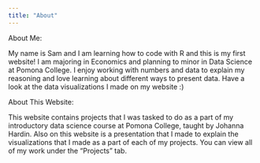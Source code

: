 ```yaml
---
title: "About"
---
```


About Me:

My name is Sam and I am learning how to code with R and this is my first website! I am majoring in Economics and planning to minor in Data Science at Pomona College. I enjoy working with numbers and data to explain my reasoning and love learning about different ways to present data. Have a look at the data visualizations I made on my website :)

About This Website:

This website contains projects that I was tasked to do as a part of my introductory data science course at Pomona College, taught by Johanna Hardin. Also on this website is a presentation that I made to explain the visualizations that I made as a part of each of my projects. You can view all of my work under the "Projects" tab. 


